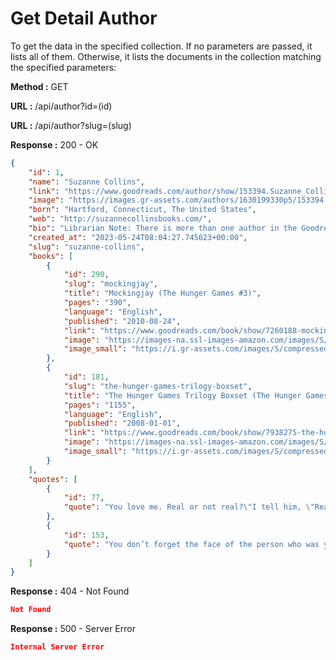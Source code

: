 
# Get Detail Author

To get the data in the specified collection. If no parameters are passed, it lists all of them.
Otherwise, it lists the documents in the collection matching the specified parameters:

**Method :** <Badge variant="success">GET</Badge>

**URL :** <Badge variant="dark">/api/author?id=(id)</Badge>

**URL :** <Badge variant="dark">/api/author?slug=(slug)</Badge>

**Response :** <BadgeOutline variant="success">200 - OK</BadgeOutline>

```json
{
    "id": 1,
    "name": "Suzanne Collins",
    "link": "https://www.goodreads.com/author/show/153394.Suzanne_Collins",
    "image": "https://images.gr-assets.com/authors/1630199330p5/153394.jpg",
    "born": "Hartford, Connecticut, The United States",
    "web": "http://suzannecollinsbooks.com/",
    "bio": "Librarian Note: There is more than one author in the Goodreads database with this name.Since 1991, Suzanne Collins has been busy writing for children’s television. She has worked on the staffs of several Nickelodeon shows, including the Emmy-nominated hit Clarissa Explains it All and The Mystery Files of Shelby Woo. For preschool viewers, she penned multiple stories for the Emmy-nominated Little Bear and Oswald. She also co-wrote the critically acclaimed Rankin/Bass Christmas special, Santa, Baby! Most recently she was the Head Writer for Scholastic Entertainment’s Clifford’s Puppy Days.While working on a Kids WB show called Generation O! she met children’s author James Proimos, who talked her into giving children’s books a try.Thinking one",
    "created_at": "2023-05-24T08:04:27.745623+00:00",
    "slug": "suzanne-collins",
    "books": [
        {
            "id": 290,
            "slug": "mockingjay",
            "title": "Mockingjay (The Hunger Games #3)",
            "pages": "390",
            "language": "English",
            "published": "2010-08-24",
            "link": "https://www.goodreads.com/book/show/7260188-mockingjay",
            "image": "https://images-na.ssl-images-amazon.com/images/S/compressed.photo.goodreads.com/books/1586722918i/7260188.jpg",
            "image_small": "https://i.gr-assets.com/images/S/compressed.photo.goodreads.com/books/1586722918i/7260188._SY75_.jpg"
        },
        {
            "id": 181,
            "slug": "the-hunger-games-trilogy-boxset",
            "title": "The Hunger Games Trilogy Boxset (The Hunger Games #1-3)",
            "pages": "1155",
            "language": "English",
            "published": "2008-01-01",
            "link": "https://www.goodreads.com/book/show/7938275-the-hunger-games-trilogy-boxset",
            "image": "https://images-na.ssl-images-amazon.com/images/S/compressed.photo.goodreads.com/books/1360094673i/7938275.jpg",
            "image_small": "https://i.gr-assets.com/images/S/compressed.photo.goodreads.com/books/1360094673i/7938275._SY75_.jpg"
        }
    ],
    "quotes": [
        {
            "id": 77,
            "quote": "You love me. Real or not real?\"I tell him, \"Real."
        },
        {
            "id": 153,
            "quote": "You don’t forget the face of the person who was your last hope."
        }
    ]
}
```

**Response :** <BadgeOutline variant="warning">404 - Not Found</BadgeOutline>

```json
Not Found
```

**Response :** <BadgeOutline variant="danger">500 - Server Error</BadgeOutline>

```json
Internal Server Error
```
